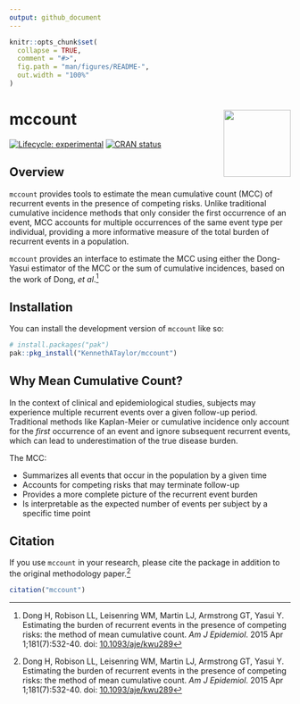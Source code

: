```yaml
---
output: github_document
---
```


<!-- README.md is generated from README.Rmd. Please edit that file -->

```r
knitr::opts_chunk$set(
  collapse = TRUE,
  comment = "#>",
  fig.path = "man/figures/README-",
  out.width = "100%"
)
```

# mccount <img src="man/figures/logo.png" align="right" height="120"/>

<!-- badges: start -->

[![Lifecycle: experimental](https://img.shields.io/badge/lifecycle-experimental-orange.svg)](https://lifecycle.r-lib.org/articles/stages.html#experimental) [![CRAN status](https://www.r-pkg.org/badges/version/mccount)](https://CRAN.R-project.org/package=mccount)

<!-- badges: end -->

## Overview

`mccount` provides tools to estimate the mean cumulative count (MCC) of recurrent events in the presence of competing risks. Unlike traditional cumulative incidence methods that only consider the first occurrence of an event, MCC accounts for multiple occurrences of the same event type per individual, providing a more informative measure of the total burden of recurrent events in a population.

`mccount` provides an interface to estimate the MCC using either the Dong-Yasui estimator of the MCC or the sum of cumulative incidences, based on the work of Dong, *et al*.[^1]

[^1]: Dong H, Robison LL, Leisenring WM, Martin LJ, Armstrong GT, Yasui Y. Estimating the burden of recurrent events in the presence of competing risks: the method of mean cumulative count. *Am J Epidemiol*. 2015 Apr 1;181(7):532-40. doi: [10.1093/aje/kwu289](https://doi.org/10.1093/aje/kwu289)

## Installation

You can install the development version of `mccount` like so:

``` r
# install.packages("pak")
pak::pkg_install("KennethATaylor/mccount")
```

## Why Mean Cumulative Count?

In the context of clinical and epidemiological studies, subjects may experience multiple recurrent events over a given follow-up period. Traditional methods like Kaplan-Meier or cumulative incidence only account for the *first* occurrence of an event and ignore subsequent recurrent events, which can lead to underestimation of the true disease burden.

The MCC:

-   Summarizes all events that occur in the population by a given time
-   Accounts for competing risks that may terminate follow-up
-   Provides a more complete picture of the recurrent event burden
-   Is interpretable as the expected number of events per subject by a specific time point

## Citation

If you use `mccount` in your research, please cite the package in addition to the original methodology paper.[^2]

[^2]: Dong H, Robison LL, Leisenring WM, Martin LJ, Armstrong GT, Yasui Y. Estimating the burden of recurrent events in the presence of competing risks: the method of mean cumulative count. *Am J Epidemiol*. 2015 Apr 1;181(7):532-40. doi: [10.1093/aje/kwu289](https://doi.org/10.1093/aje/kwu289)

```r
citation("mccount")
```
